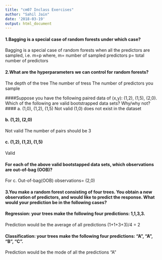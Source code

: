 ```yaml
---
title: "cm07 Inclass Exercises"
author: "Sahil Jain"
date: '2018-03-19'
output: html_document
---
```


#### 1.Bagging is a special case of random forests under which case?
Bagging is a special case of random forests when all the predictors are sampled, i.e. m=p 
where,
m= number of sampled predictors
p= total number of predictors

#### 2.What are the hyperparameters we can control for random forests?
The depth of the tree
The number of tress
The number of predictors you sample

####Suppose you have the following paired data of (x,y): (1,2), (1,5), (2,0). Which of the following are valid bootstrapped data sets? Why/why not?
#### a. (1,0), (1,2), (1,5)
Not valid
(1,0) does not exist in the dataset

#### b. (1,2), (2,0)
Not valid
The number of pairs should be 3

#### c. (1,2), (1,2), (1,5)
Valid

#### For each of the above valid bootstapped data sets, which observations are out-of-bag (OOB)?
For c. Out-of-bag(OOB) observations= (2,0)

#### 3.You make a random forest consisting of four trees. You obtain a new observation of predictors, and would like to predict the response. What would your prediction be in the following cases?

#### Regression: your trees make the following four predictions: 1,1,3,3.
Prediction would be the average of all predictions
(1+1+3+3)/4 = 2

#### Classification: your trees make the following four predictions: “A”, “A”, “B”, “C”.
Prediction would be the mode of all the predictions
"A"

